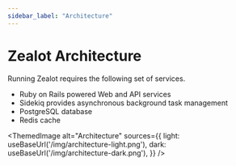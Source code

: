 ```yaml
---
sidebar_label: "Architecture"
---
```



# Zealot Architecture

Running Zealot requires the following set of services.

- Ruby on Rails powered Web and API services
- Sidekiq provides asynchronous background task management
- PostgreSQL database
- Redis cache

<ThemedImage
  alt="Architecture"
  sources={{
    light: useBaseUrl('/img/architecture-light.png'),
    dark: useBaseUrl('/img/architecture-dark.png'),
  }}
/>
